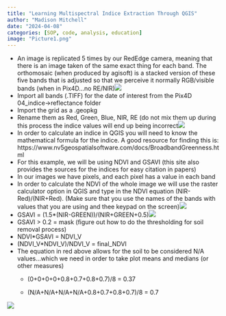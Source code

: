 ```yaml
---
title: "Learning Multispectral Indice Extraction Through QGIS"
author: "Madison Mitchell"
date: "2024-04-08"
categories: [SOP, code, analysis, education]
image: "Picture1.png"
---
```


-   An image is replicated 5 times by our RedEdge camera, meaning that there is an image taken of the same exact thing for each band. The orthomosaic (when produced by agisoft) is a stacked version of these five bands that is adjusted so that we perceive it normally RGB/visible bands (when in Pix4D...no RE/NIR)![](Screen%20Shot%202024-04-08%20at%2011.46.49%20AM.png)
-   Import all bands (.TIFF) for the date of interest from the Pix4D 04_indice-\>reflectance folder
-   Import the grid as a .geopkg
-   Rename them as Red, Green, Blue, NIR, RE (do not mix them up during this process the indice values will end up being incorrect![](Screen%20Shot%202024-04-08%20at%2011.46.56%20AM.png)
-   In order to calculate an indice in QGIS you will need to know the mathematical formula for the indice. A good resource for finding this is: https://www.nv5geospatialsoftware.com/docs/BroadbandGreenness.html
-   For this example, we will be using NDVI and GSAVI (this site also provides the sources for the indices for easy citation in papers)
-   In our images we have pixels, and each pixel has a value in each band
-   In order to calculate the NDVI of the whole image we will use the raster calculator option in QGIS and type in the NDVI equation (NIR-Red)/(NIR+Red). (Make sure that you use the names of the bands with values that you are using and thee keypad on the screen)![](Screen%20Shot%202024-04-08%20at%2011.47.02%20AM.png)
-   GSAVI = (1.5\*(NIR-GREEN))/(NIR+GREEN+0.5)![](Screen%20Shot%202024-04-08%20at%2011.47.09%20AM.png)
-   GSAVI \> 0.2 = mask (figure out how to do the thresholding for soil removal process)
-   NDVI\*GSAVI = NDVI_V
-   (NDVI_V\*NDVI_V)/NDVI_V = final_NDVI
-   The equation in red above allows for the soil to be considered N/A values...which we need in order to take plot means and medians (or other measures)
    -   (0+0+0+0+0.8+0.7+0.8+0.7)/8 = 0.37

    -   (N/A+N/A+N/A+N/A+0.8+0.7+0.8+0.7)/8 = 0.7

![](Screen%20Shot%202024-04-08%20at%2011.47.17%20AM.png)
